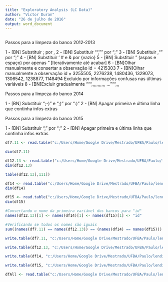 ```yaml
---
title: "Exploratory Analysis (LC Data)"
author: "Victor Duran"
date: "26 de julho de 2016"
output: word_document
---
```


```r

```


Passos para a limpeza do banco 2012-2013

1 - [BN] Substituir ; por ,
2 - [BN] Substituir "","" por ";"
3 - [BN] Substituir ,"" por ";"
4 - [BN] Substituir ' # e & por {vazio}
5 - [BN] Substituir " (aspas e espaço) por apenas " [Iterativamente até acabar]
6 - [BN]Olhar manualmente e consertar a observação id = 4215303
7 - [BN]Olhar manualmente a observação id = 3255505, 2276238, 1480436, 1329073, 1306542, 1238877, 1148494
      Excluído por informações confusas nas últimas variáveis
8 - [BN]Excluir gradualmente """,,,,,,,,,,, ... """,,, 

Passos para a limpeza do banco 2014

1 - [BN] Substituir ";-)" e ";)" por ":)"
2 - [BN] Apagar primeira e última linha que continha infos extras

Passos para a limpeza do banco 2015

1 - [BN] Substituir "," por ";"
2 - [BN] Apagar primeira e última linha que continha infos extras

```r

df7.11 <- read.table("c:/Users/Home/Google Drive/Mestrado/UFBA/Paulo/lending club data/Loan2007-2011.csv", sep = ",", header = TRUE)

dim(df7.11)

df12.13 <- read.table("c:/Users/Home/Google Drive/Mestrado/UFBA/Paulo/lending club data/Loan2012-2013 v3.txt", header = TRUE, sep = ";")
dim(df12.13)

table(df12.13[,111])

df14 <- read.table("c:/Users/Home/Google Drive/Mestrado/UFBA/Paulo/lending club data/Loan2014 v2.txt", header = TRUE, sep = ";")
dim(df14)

df15 <- read.table("c:/Users/Home/Google Drive/Mestrado/UFBA/Paulo/lending club data/Loan2015 v3.txt", header = TRUE, sep = ";")
dim(df15)

#Consertando o nome da primeira variável dos bancos para "id"
names(df12.13)[1] <- names(df14)[1] <- names(df15)[1] <- "id"

#Verificando se todos os nomes são iguais
sum((names(df7.11) == names(df12.13)) == (names(df14) == names(df15)))

```


```r

write.table(df7.11, "c:/Users/Home/Google Drive/Mestrado/UFBA/Paulo/lending club data/loanAll.csv", sep = ";", row.names = FALSE, dec = ".", qmethod = "double")

write.table(df12.13, "c:/Users/Home/Google Drive/Mestrado/UFBA/Paulo/lending club data/loanAll.csv", append = TRUE, sep = ";", row.names = FALSE, col.names = FALSE, dec = ".", qmethod = "double")

write.table(df14, "c:/Users/Home/Google Drive/Mestrado/UFBA/Paulo/lending club data/loanAll.csv", append = TRUE, sep = ";", row.names = FALSE, col.names = FALSE, dec = ".", qmethod = "double")

write.table(df15, "c:/Users/Home/Google Drive/Mestrado/UFBA/Paulo/lending club data/loanAll.csv", append = TRUE, sep = ";", row.names = FALSE, col.names = FALSE, dec = ".", qmethod = "double")

dfAll <- read.table("c:/Users/Home/Google Drive/Mestrado/UFBA/Paulo/lending club data/loanAll.csv", header = TRUE, sep = ";", encoding = "UTF-8")

```



